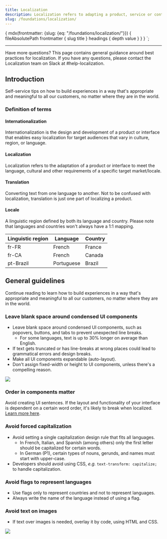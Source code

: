 ```yaml
---
title: Localization
description: Localization refers to adapting a product, service or content to fit a specific market or country.
slug: /foundations/localization/
---
```





  {
    mdx(frontmatter: {slug: {eq: "/foundations/localization/"}}) {
      fileAbsolutePath
      frontmatter {
        slug
        title
      }
      headings {
        depth
        value
      }
    }
  }
`;

<content>

<ComponentHeader
  name={props.pageContext.frontmatter.title}
  description={props.pageContext.frontmatter.description}
  categoryRoute={SidebarCategoryRoutes.FOUNDATIONS}
/>

</content>

---

<contentwrapper>

<PageAside data={props.data.mdx} />

<content>
<Callout>
  <CalloutTitle>Have more questions?</CalloutTitle>
  <CalloutText>
    This page contains general guidance around best practices for localization. If you have any questions, please
    contact the Localization team on Slack at #help-localization.
  </CalloutText>
</Callout>

## Introduction

Self-service tips on how to build experiences in a way that's appropriate and meaningful to all our customers, no matter where they are in the world.

### Definition of terms

#### Internationalization

Internationalization is the design and development of a product or interface that enables easy localization for target
audiences that vary in culture, region, or language.

#### Localization

Localization refers to the adaptation of a product or interface to meet the language, cultural and other requirements
of a specific target market/locale.

#### Translation

Converting text from one language to another. Not to be confused with localization, translation is just one part of
localizing a product.

#### Locale

A linguistic region defined by both its language and country. Please note that languages and countries won't always
have a 1:1 mapping.

| Linguistic region | Language   | Country |
| ----------------- | ---------- | ------- |
| fr-FR             | French     | France  |
| fr-CA             | French     | Canada  |
| pt-Brazil         | Portuguese | Brazil  |

## General guidelines

Continue reading to learn how to build experiences in a way that's appropriate and meaningful to all our customers, no matter where they are in the world.

### Leave blank space around condensed UI components

- Leave blank space around condensed UI components, such as popovers, buttons, and tabs to prevent unexpected line breaks.
  - For some languages, text is up to 30% longer on average than English.
- If text gets truncated or has line-breaks at wrong places could lead to grammatical errors and design breaks.
- Make all UI components expandable (auto-layout).
- Don't assign fixed-width or height to UI components, unless there's a compelling reason.

![](../../../assets/images/foundations/localization/dense-layout.png)

### Order in components matter

Avoid creating UI sentences. If the layout and functionality of your interface is dependent on a certain word order, it's likely to break when localized.
[Learn more here](https://paste.twilio.design/components/label/#about-label 'Learn more about how how to design layout and functionality that is resilient when localized.').

### Avoid forced capitalization

- Avoid setting a single capitalization design rule that fits all languages.
  - In French, Italian, and Spanish (among others) only the first letter should be capitalized for certain words.
  - In German (P1), certain types of nouns, gerunds, and names must start with upper-case.
- Developers should avoid using CSS, _e.g._ `text-transform: capitalize;` to handle capitalization.

### Avoid flags to represent languages

- Use flags only to represent countries and not to represent languages.
- Always write the name of the language instead of using a flag.

### Avoid text on images

- If text over images is needed, overlay it by code, using HTML and CSS.

![](../../../assets/images/foundations/localization/text-in-image.png)

</content>

</contentwrapper>
